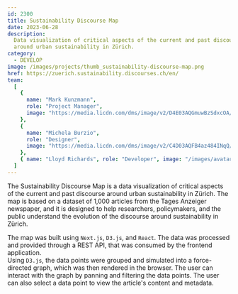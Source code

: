 ```yaml
---
id: 2300
title: Sustainability Discourse Map
date: 2023-06-28
description:
  Data visualization of critical aspects of the current and past discourse
  around urban sustainability in Zürich.
category:
  - DEVELOP
image: /images/projects/thumb_sustainability-discourse-map.png
href: https://zuerich.sustainability.discourses.ch/en/
team:
  [
    {
      name: "Mark Kunzmann",
      role: "Project Manager",
      image: "https://media.licdn.com/dms/image/v2/D4E03AQGmuwBzSdxcOA/profile-displayphoto-shrink_400_400/profile-displayphoto-shrink_400_400/0/1670442834874?e=1741824000&v=beta&t=C2PReER-7BbH5ss8prlK5F0Fuc8icYTJrKAoG-D-XAg",
    },
    {
      name: "Michela Burzio",
      role: "Designer",
      image: "https://media.licdn.com/dms/image/v2/C4D03AQFB4az484INqQ/profile-displayphoto-shrink_400_400/profile-displayphoto-shrink_400_400/0/1609941192272?e=1741824000&v=beta&t=78rIUhCOGgOVeJZ6kAIZ9liPSK6GEwb-e1EgAHaYfzY",
    },
    { name: "Lloyd Richards", role: "Developer", image: "/images/avatar.png" },
  ]
---
```


The Sustainability Discourse Map is a data visualization of critical aspects of
the current and past discourse around urban sustainability in Zürich. The map is
based on a dataset of 1,000 articles from the Tages Anzeiger newspaper, and it
is designed to help researchers, policymakers, and the public understand the
evolution of the discourse around sustainability in Zürich.

The map was built using `Next.js`, `D3.js`, and `React`. The data was processed
and provided through a REST API, that was consumed by the frontend
application.  
Using `D3.js`, the data points were grouped and simulated into a force-directed
graph, which was then rendered in the browser. The user can interact with the
graph by panning and filtering the data points. The user can also select a data
point to view the article's content and metadata.
